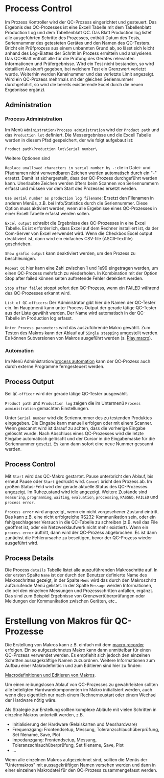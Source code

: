 # Process Control

Im Prozess Kontroller wird der QC-Prozess eingerichtet und gesteuert. Das Ergebnis des QC-Prozesses ist eine Excell Tabelle mit dem Tabellenblatt Production Log und dem Tabellenblatt QC. Das Blatt Production log listet alle ausgeführten Schritte des Prozesses, enthält Datum des Tests, Seriennummer des getesteten Gerätes und den Namen des QC-Testers. Bricht ein Prüfprozess aus einem unbannten Grund ab, so lässt sich leicht anhand des Log-Blattes der Schritt im Prozess ermitteln und analysieren. Das QC-Blatt enthält alle für die Prüfung des Gerätes relevanten Informationen und Prüfergebnisse. Wird ein Test nicht bestanden, so wird detailliert Auskunft gegeben, bei welchem Test ein Grenzwert verletzt wurde. Weiterhin werden Kanalnummer und das verletzte Limit angezeigt. Wird ein QC-Prozess mehrmals mit der gleichen Seriennummer durchgeführt, so wird die bereits existierende Excel durch die neuen Ergebnisse ergänzt.

## Administration

### Process Administration

Im Menü ``Administration/Process administration`` wird der ``Product path`` und das ``Production lot`` definiert. Die Messergebnisse und die Excell Tabelle werden in diesem Pfad gespeichert, der wie folgt aufgebaut ist:

``Product path\Production lot\Serial number\``

Weitere Optionen sind

``Replace unallowed characters in serial number by -``: die in Datei- und Pfadnamen nicht verwendbaren Zeichen werden automatisch durch ein "-" ersetzt. Damit ist sichergestellt, dass der QC-Prozess durchgeführt werden kann. Unerlaubte Zeichen werden öfters beim Scannen von Seriennummern erfasst und müssen vor dem Start des Prozesses ersetzt werden.

``Use serial number as production log filename``: Ersetzt den Filenamen in anderen Menüs, z.B. bei Info/Statistics durch die Seriennummer. Diese Option muss aktiviert werden, wenn alle Ergebnisse eines QC-Prozesses in einer Excell Tabelle erfasst werden sollen.

``Excel output`` schreibt die Ergebnisse des QC-Prozesses in eine Excel Tabelle. Es ist erforderlich, dass Excel auf dem Rechner installiert ist, da der Com-Server von Excel verwendet wird. Wenn die Checkbox Excel output deaktiviert ist, dann wird ein einfaches CSV-file (ASCII-Textfile) geschrieben.

``Show grafic output`` kann deaktiviert werden, um den Prozess zu beschleunigen.

``Repeat QC`` hier kann eine Zahl zwischen 1 und 1e99 eingetragen werden, um einen QC-Prozess mehrfach zu wiederholen. In Kombination mit der Option Stop after failed können selten auftretende Fehler detektiert werden.

``Stop after failed`` stoppt sofort den QC-Prozess, wenn ein FAILED während des QC-Prozesses erkannt wird.

``List of QC-officers``: Der Administrator gibt hier die Namen der QC-Tester ein. Im Hauptmenü kann unter Process Output der gerade tätige QC-Tester aus der Liste gewählt werden. Der Name wird automatisch in der QC-Tabelle im Production log erfasst.

``Unter Process parameters`` wird das auszuführende Makro gewählt. Zum Testen des Makros kann der Ablauf auf ``Single stepping`` umgestellt werden. Es können Subversionen von Makros ausgeführt werden (s. [Play macro](/de/help/macro/play-macro)).

### Automation

Im Menü Administration/[process automation](/de/help/qc/automation) kann der QC-Prozess auch durch externe Programme ferngesteuert werden.

## Process Output

Bei ``QC-officer`` wird der gerade tätige QC-Tester ausgewählt.

``Product path`` und ``Production log`` zeigen die im Untermenü ``Process administration`` gemachten Einstellungen.

Unter ``Serial number`` wird die Seriennummer des zu testenden Produktes eingegeben. Die Eingabe kann manuell erfolgen oder mit einem Scanner. Wenn gescannt wird ist darauf zu achten, dass die vorherige Eingabe gelöscht wurde. Nach Abschluss eines QC-Prozesses wird die letzte Eingabe automatisch gelöscht und der Cursor in die Eingabemaske für die Seriennummer gesetzt. Es kann dann sofort eine neue Nummer gescannt werden.

## Process Control

Mit ``Start`` wird das QC-Makro gestartet. Pause unterbricht den Ablauf, bis erneut Pause oder ``Start`` gedrückt wird. ``Cancel`` bricht den Prozess ab. Im großen Status-Feld wird der gerade aktuelle Status des QC-Prozesses angezeigt. Im Ruhezustand wird idle angezeigt. Weitere Zustände sind ``measuring``, ``programming``, ``waiting``, ``evaluation``, ``processing``, ``PASSED``, ``FAILED`` und ``process error``.

``Process error`` wird angezeigt, wenn ein nicht vorgesehener Zustand eintritt. Das kann z.B. eine nicht erfolgreiche RS232-Kommunikation sein, oder ein fehlgeschlagener Versuch in die QC-Tabelle zu schreiben (z.B. weil das File geöffnet ist, oder ein Netzwerklaufwerk nicht mehr existiert). Wenn ein ``process error`` auftritt, dann wird der QC-Prozess abgebrochen. Es ist dann zunächst die Fehlerursache zu beseitigen, bevor der QC-Prozess wieder ausgeführt wird.

## Process Details

Die Process ``details`` Tabelle listet alle auszuführenden Makroschritte auf. In der ersten Spalte ``Name`` ist der durch den Benutzer definierte Name des Makroschrittes gezeigt, in der Spalte ``Menü`` wird das durch den Makroschritt aufzurufende Menü gelistet. In der Spalte ``Message`` werden Informationen, die bei den einzelnen Messungen und Prozessschritten anfallen, ergänzt.  Das sind zum Beispiel Ergebnisse von Grenzwertüberprüfungen oder Meldungen der Kommunikation zwischen Geräten, etc..

# Erstellung von Makros für QC-Prozesse

Die Erstellung von Makros kann z.B. einfach mit dem [macro recorder](/de/help/macro/start-macro-recording) erfolgen. Ein so aufgezeichnetes Makro kann dann unmittelbar für einen QC-Prozess verwendet werden. Es empfiehlt sich jedoch den einzelnen Schritten aussagekräftige Namen zuzuordnen. Weitere Informationen zum Aufbau einer Makrodefinition und zum Editieren sind hier zu finden:

[Macrodefinitionen und Editieren von Makros](/de/help/macro/makrodefinitionen).

Um einen reibungslosen Ablauf von QC-Prozesses zu gewährleisten sollten alle beteilgten Hardwarekomponenten im Makro initialisiert werden, auch wenn dies eigentlich nur nach einem Rechnerneustart oder einem Wechsel der Hardware nötig wäre.

Als Strategie zur Erstellung sollten komplexe Abläufe mit vielen Schritten in einzelne Makros unterteilt werden, z.B.
- Initialisierung der Hardware (Relaiskarten und Messhardware)
- Frequenzgang: Frontendsetup, Messung, Toleranzschlauchüberprüfung, Set filename, Save, Plot
- Impedanzgang: Frontendsetup, Messung, Toleranzschlauchüberprüfung, Set filename, Save, Plot
- ...

Wenn alle einzelnen Makros aufgezeichnet sind, sollten die Menüs der "Untermakros" mit aussagekräftigen Namen versehen werden und dann in einer einzelnen Makrodatei für den QC-Prozess zusammengefasst werden.
